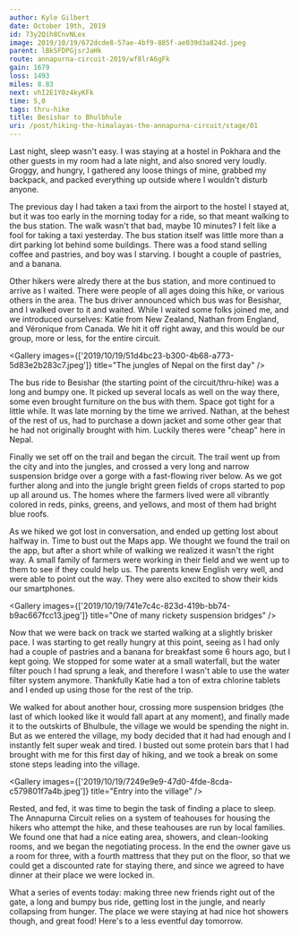 ```yaml
---
author: Kyle Gilbert
date: October 19th, 2019
id: 73y2Qih8CnvNLex
image: 2019/10/19/672dcde8-57ae-4bf9-885f-ae039d3a824d.jpeg
parent: lBkSFDPGjsrJaHk
route: annapurna-circuit-2019/wf8lrA6gFk
gain: 1679
loss: 1493
miles: 8.83
next: vhI2E1Y0z4kyKFk
time: 5,0
tags: thru-hike
title: Besishar to Bhulbhule
uri: /post/hiking-the-himalayas-the-annapurna-circuit/stage/01
---
```


<Stats />

<Route />

Last night, sleep wasn't easy. I was staying at a hostel in Pokhara and the
other guests in my room had a late night, and also snored very loudly. Groggy,
and hungry, I gathered any loose things of mine, grabbed my backpack, and
packed everything up outside where I wouldn't disturb anyone.

The previous day I had taken a taxi from the airport to the hostel I stayed at,
but it was too early in the morning today for a ride, so that meant walking to
the bus station. The walk wasn't that bad, maybe 10 minutes? I felt like a fool
for taking a taxi yesterday. The bus station itself was little more than a dirt
parking lot behind some buildings. There was a food stand selling coffee and
pastries, and boy was I starving. I bought a couple of pastries, and a banana.

Other hikers were alredy there at the bus station, and more continued to arrive
as I waited. There were people of all ages doing this hike, or various others
in the area. The bus driver announced which bus was for Besishar, and I walked
over to it and waited. While I waited some folks joined me, and we introduced
ourselves: Katie from New Zealand, Nathan from England, and Véronique from
Canada. We hit it off right away, and this would be our group, more or less, for
the entire circuit.

<Gallery images={['2019/10/19/51d4bc23-b300-4b68-a773-5d83e2b283c7.jpeg']} title="The jungles of Nepal on the first day" />

The bus ride to Besishar (the starting point of the circuit/thru-hike) was a
long and bumpy one. It picked up several locals as well on the way there, some
even brought furniture on the bus with them. Space got tight for a little while.
It was late morning by the time we arrived. Nathan, at the behest of the rest
of us, had to purchase a down jacket and some other gear that he had not
originally brought with him. Luckily theres were "cheap" here in Nepal.

Finally we set off on the trail and began the circuit. The trail went up from
the city and into the jungles, and crossed a very long and narrow suspension
bridge over a gorge with a fast-flowing river below. As we got further along
and into the jungle bright green fields of crops started to pop up all around us.
The homes where the farmers lived were all vibrantly colored in reds, pinks,
greens, and yellows, and most of them had bright blue roofs.

As we hiked we got lost in conversation, and ended up getting lost about
halfway in. Time to bust out the Maps app. We thought we found the trail
on the app, but after a short while of walking we realized it wasn't the right
way. A small family of farmers were working in their field and we went up to
them to see if they could help us. The parents knew English very well, and were
able to point out the way. They were also excited to show their kids our
smartphones.

<Gallery images={['2019/10/19/741e7c4c-823d-419b-bb74-b9ac667fcc13.jpeg']} title="One of many rickety suspension bridges" />

Now that we were back on track we started walking at a slightly brisker pace. I
was starting to get really hungry at this point, seeing as I had only had a
couple of pastries and a banana for breakfast some 6 hours ago, but I kept
going. We stopped for some water at a small waterfall, but the water filter
pouch I had sprung a leak, and therefore I wasn't able to use the water filter
system anymore. Thankfully Katie had a ton of extra chlorine tablets and I ended
up using those for the rest of the trip.

We walked for about another hour, crossing more suspension bridges (the last of
which looked like it would fall apart at any moment), and finally made it to the
outskirts of Bhulbule, the village we would be spending the night in. But as we
entered the village, my body decided that it had had enough and I instantly felt
super weak and tired. I busted out some protein bars that I had brought with me
for this first day of hiking, and we took a break on some stone steps leading
into the village.

<Gallery images={['2019/10/19/7249e9e9-47d0-4fde-8cda-c579801f7a4b.jpeg']} title="Entry into the village" />

Rested, and fed, it was time to begin the task of finding a place to sleep.
The Annapurna Circuit relies on a system of teahouses for housing the hikers who
attempt the hike, and these teahouses are run by local families. We found one
that had a nice eating area, showers, and clean-looking rooms, and we began
the negotiating process. In the end the owner gave us a room for three, with a
fourth mattress that they put on the floor, so that we could get a discounted
rate for staying there, and since we agreed to have dinner at their place we
were locked in.

What a series of events today: making three new friends right out of the gate,
a long and bumpy bus ride, getting lost in the jungle, and nearly collapsing
from hunger. The place we were staying at had nice hot showers though, and
great food! Here's to a less eventful day tomorrow.

